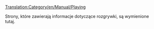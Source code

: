 [[Translation:Category/en/Manual/Playing]]

Strony, które zawierają informacje dotyczące rozgrywki, są wymienione tutaj.